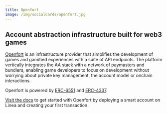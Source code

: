 ```yaml
---
title: Openfort
image: /img/socialCards/openfort.jpg
---
```


## Account abstraction infrastructure built for web3 games

[Openfort](https://openfort.xyz) is an infrastructure provider that simplifies the development of 
games and gamified experiences with a suite of API endpoints. The platform vertically integrates 
the AA stack with a network of paymasters and bundlers, enabling game developers to focus on 
development without worrying about private key management, the account model or onchain interactions.

Openfort is powered by [ERC-6551](https://eips.ethereum.org/EIPS/eip-6551) and [ERC-4337](https://eips.ethereum.org/EIPS/eip-4337).

[Visit the docs](https://openfort.xyz/docs) to get started with Openfort by deploying a smart 
account on Linea and creating your first transaction.
